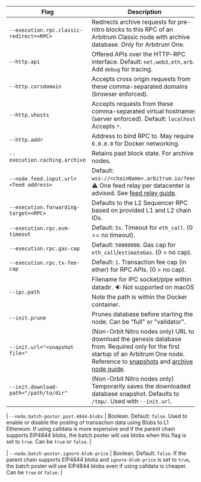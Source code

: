 <section className='small-table'>

| Flag                                     | Description                                                                                                                                                                                                                                                                             |
| ---------------------------------------- | --------------------------------------------------------------------------------------------------------------------------------------------------------------------------------------------------------------------------------------------------------------------------------------- |
| `--execution.rpc.classic-redirect=<RPC>` | Redirects archive requests for pre-nitro blocks to this RPC of an Arbitrum Classic node with archive database. Only for Arbitrum One.                                                                                                                                                   |
| `--http.api`                             | Offered APIs over the HTTP-RPC interface. Default: `net,web3,eth,arb`. Add `debug` for tracing.                                                                                                                                                                                         |
| `--http.corsdomain`                      | Accepts cross origin requests from these comma-separated domains (browser enforced).                                                                                                                                                                                                    |
| `--http.vhosts`                          | Accepts requests from these comma-separated virtual hostnames (server enforced). Default: `localhost`. Accepts `*`.                                                                                                                                                                     |
| `--http.addr`                            | Address to bind RPC to. May require `0.0.0.0` for Docker networking.                                                                                                                                                                                                                    |
| `--execution.caching.archive`            | Retains past block state. For archive nodes.                                                                                                                                                                                                                                            |
| `--node.feed.input.url=<feed address>`   | Default: `wss://<chainName>.arbitrum.io/feed`. ⚠️ One feed relay per datacenter is advised. See [feed relay guide](/node-running/how-tos/running-a-feed-relay.mdx).                                                                                                                     |
| `--execution.forwarding-target=<RPC>`    | Defaults to the L2 Sequencer RPC based on provided L1 and L2 chain IDs.                                                                                                                                                                                                                 |
| `--execution.rpc.evm-timeout`            | Default: `5s`. Timeout for `eth_call`. (0 == no timeout).                                                                                                                                                                                                                               |
| `--execution.rpc.gas-cap`                | Default: `50000000`. Gas cap for `eth_call`/`estimateGas`. (0 = no cap).                                                                                                                                                                                                                |
| `--execution.rpc.tx-fee-cap`             | Default: `1`. Transaction fee cap (in ether) for RPC APIs. (0 = no cap).                                                                                                                                                                                                                |
| `--ipc.path`                             | Filename for IPC socket/pipe within datadir. 🔉 Not supported on macOS. Note the path is within the Docker container.                                                                                                                                                                   |
| `--init.prune`                           | Prunes database before starting the node. Can be "full" or "validator".                                                                                                                                                                                                                 |
| `--init.url="<snapshot file>"`           | (Non-Orbit Nitro nodes only) URL to download the genesis database from. Required only for the first startup of an Arbitrum One node. Reference to [snapshots](https://snapshot.arbitrum.foundation/index.html) and [archive node guide](/node-running/how-tos/running-an-archive-node). |
| `--init.download-path="/path/to/dir"`    | (Non-Orbit Nitro nodes only) Temporarily saves the downloaded database snapshot. Defaults to `/tmp/`. Used with `--init.url`.                                                                                                                                                           |

| `--node.batch-poster.post-4844-blobs` | Boolean. Default: `false`. Used to enable or disable the posting of transaction data using Blobs to L1 Ethereum. If using calldata is more expensive and if the parent chain supports EIP4844 blobs, the batch poster will use blobs when this flag is set to `true`. Can be `true` or `false`. |

| `--node.batch-poster.ignore-blob-price` | Boolean. Default: `false`. If the parent chain supports EIP4844 blobs and `ignore-blob-price` is set to `true`, the batch poster will use EIP4844 blobs even if using calldata is cheaper. Can be `true` or `false`. |

</section>
